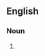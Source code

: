 {{also|swimbladders|swim-bladders}}
==English==

===Noun===
{{head|en|noun plural form}}

# {{plural of|swim bladder|lang=en}}